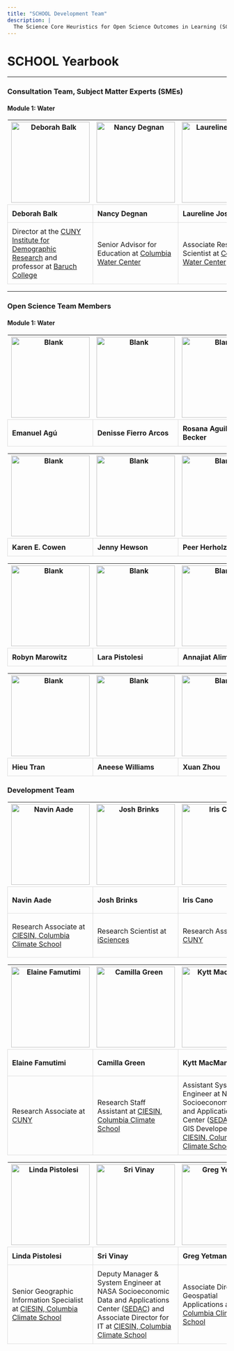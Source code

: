 ```yaml
---
title: "SCHOOL Development Team"
description: |
  The Science Core Heuristics for Open Science Outcomes in Learning (SCHOOL) project is made up of a core team of developers, scientists, and educators working with a consultation team of subject matter experts (SMEs) and with the input and review of a diverse Open Science Team to develop online learning modules demonstrating the data science lifecycle across a variety of NASA Earth Science Applied Sciences Program Areas.
---
```


# SCHOOL Yearbook
```{=html}
<style>
  table {
    border-collapse: collapse;
    width: 100%;
  }

  td {
    padding: 10px;
    border: 1px solid #dddddd; /* Optional: Add border for better visualization */
  }
</style>
```

<hr>
### Consultation Team, Subject Matter Experts (SMEs)
#### Module 1: Water
<table>
  <tr>
    <th><img src="./images/SME/Balk_headshot3.png" alt="Deborah Balk" width="180" height="185"/></th>
    <th><img src="./images/SME/Degman_headshot3.png" alt="Nancy Degnan" width="180" height="185"/></th>
    <th><img src="./images/SME/Josset_headshot3.png" alt="Laureline Josset" width="180" height="185"/></th>
    <th><img src="./images/SME/Meade_headshot3.png" alt="Ryan Meade" width="180" height="185"/></th>
    <th><img src="./images/SME/Parris_headshot3.png" alt="Thomas Parris" width="180" height="185"/></th>
  </tr>
<tr>
    <td>**Deborah Balk**</td>
    <td>**Nancy Degnan**</td>
    <td>**Laureline Josset**</td>
    <td>**Ryan Mead**</td>
    <td>**Thomas Parris**</td>
  </tr>
   <tr>
    <td>Director at the [CUNY Institute for Demographic Research](https://www.cuny.edu/about/centers-and-institutes/demographic-research/) and professor at [Baruch College](https://www.baruch.cuny.edu/)</td>
    <td>Senior Advisor for Education at [Columbia Water Center](https://water.columbia.edu/)</td>
    <td>Associate Research Scientist at [Columbia Water Center](https://water.columbia.edu/)</td>
    <td>Coordinator of Academic Support Services for the Educational Oportunity Program at [SUNY Binghamton](https://www.binghamton.edu/programs/eop/about/staff.html)</td>
    <td>President at [iSciences](https://www.isciences.com/)</td>
  </tr>
</table>
<hr>
### Open Science Team Members
#### Module 1: Water
<table>
  <tr> 
    <th><img src="./images/DT/blankpicture.png" alt="Blank" width="180" height="185"/></th>
    <th><img src="./images/DT/blankpicture.png" alt="Blank" width="180" height="185"/></th>
    <th><img src="./images/DT/blankpicture.png" alt="Blank" width="180" height="185"/></th>
    <th><img src="./images/DT/blankpicture.png" alt="Blank" width="180" height="185"/></th>
    <th><img src="./images/DT/blankpicture.png" alt="Blank" width="180" height="185"/></th>
  </tr>
<tr>
    <td>**Emanuel Agú**</td>
    <td>**Denisse Fierro Arcos**</td>
    <td>**Rosana Aguilera Becker**</td>
    <td>**Tricia Boucher**</td>
    <td>**Jinyi Cai**</td>
  </tr>
</table>
<table>
  <tr> 
    <th><img src="./images/DT/blankpicture.png" alt="Blank" width="180" height="185"/></th>
    <th><img src="./images/DT/blankpicture.png" alt="Blank" width="180" height="185"/></th>
    <th><img src="./images/DT/blankpicture.png" alt="Blank" width="180" height="185"/></th>
    <th><img src="./images/DT/blankpicture.png" alt="Blank" width="180" height="185"/></th>
    <th><img src="./images/DT/blankpicture.png" alt="Blank" width="180" height="185"/></th>
  </tr>
<tr>
    <td>**Karen E. Cowen**</td>
    <td>**Jenny Hewson**</td>
    <td>**Peer Herholz**</td>
    <td>**David Lee**</td>
    <td>**Hazem Mahmoud**</td>
  </tr>
</table>
<table>
  <tr> 
    <th><img src="./images/DT/blankpicture.png" alt="Blank" width="180" height="185"/></th>
    <th><img src="./images/DT/blankpicture.png" alt="Blank" width="180" height="185"/></th>
    <th><img src="./images/DT/blankpicture.png" alt="Blank" width="180" height="185"/></th>
    <th><img src="./images/DT/blankpicture.png" alt="Blank" width="180" height="185"/></th>
    <th><img src="./images/DT/blankpicture.png" alt="Blank" width="180" height="185"/></th>
  </tr>
<tr>
    <td>**Robyn Marowitz**</td>
    <td>**Lara Pistolesi**</td>
    <td>**Annajiat Alim Rasel**</td>
    <td>**Luana Sales**</td>
    <td>**Alber Sánchez**</td>
  </tr>
</table>
<table>
  <tr> 
    <th><img src="./images/DT/blankpicture.png" alt="Blank" width="180" height="185"/></th>
    <th><img src="./images/DT/blankpicture.png" alt="Blank" width="180" height="185"/></th>
    <th><img src="./images/DT/blankpicture.png" alt="Blank" width="180" height="185"/></th>
  </tr>
<tr>
    <td>**Hieu Tran**</td>
    <td>**Aneese Williams**</td>
    <td>**Xuan Zhou**</td>
  </tr>
</table>
### Development Team 
<table>
  <tr> 
    <th><img src="./images/DT/Navin Aade2.jpg" alt="Navin Aade" width="180" height="185"/></th>
    <th><img src="./images/DT/Josh Brinks.jpg" alt="Josh Brinks" width="180" height="185"/></th>
    <th><img src="./images/DT/Iris Cano.jpg" alt="Iris Cano" width="180" height="185"/></th>
    <th><img src="./images/DT/Christina Deodatis.jpg" alt="Christina Deodatis" width="180" height="185"/></th>
    <th><img src="./images/DT/Hasim Engin.jpg" alt="Hasim Engin" width="180" height="185"/></th>
  </tr>
<tr>
    <td>**Navin Aade**</td>
    <td>**Josh Brinks**</td>
    <td>**Iris Cano**</td>
    <td>**Christina Alexia Deodatis**</td>
    <td>**Hasim Engin**</td>
  </tr>
   <tr>
    <td>Research Associate at [CIESIN, Columbia Climate School](https://www.ciesin.columbia.edu/index.html)</td>
    <td>Research Scientist at [iSciences](https://www.isciences.com/)</td>
    <td>Research Associate at [CUNY](https://www.cuny.edu/about/centers-and-institutes/demographic-research/)</td>
    <td>Research Staff Assistant at [CIESIN, Columbia Climate School](https://www.ciesin.columbia.edu/index.html)</td>
    <td>Geographic Information Specialist at [CIESIN, Columbia Climate School](https://www.ciesin.columbia.edu/index.html)</td>
  </tr>
</table>
<table>
  <tr> 
    <th><img src="./images/DT/Elaine Famutimi.jpeg" alt="Elaine Famutimi" width="180" height="185"/></th>
    <th><img src="./images/DT/Camilla Green.jpeg" alt="Camilla Green" width="180" height="185"/></th>
    <th><img src="./images/DT/Kytt MacManus2.JPG" alt="Kytt MacManus" width="180" height="185"/></th>
    <th><img src="./images/DT/Juan Martinez.jpg" alt="Juan Martinez" width="180" height="185"/></th>
    <th><img src="./images/DT/Josie Morkin.jpeg" alt="Josie Morkin" width="180" height="185"/></th>
  </tr>
<tr>
    <td>**Elaine Famutimi**</td>
    <td>**Camilla Green**</td>
    <td>**Kytt MacManus**</td>
    <td>**Juan Fernando Martinez**</td>
    <td>**Josie Morkin**</td>
  </tr>
   <tr>
    <td>Research Associate at [CUNY](https://www.cuny.edu/about/centers-and-institutes/demographic-research/)</td>
    <td>Research Staff Assistant at [CIESIN, Columbia Climate School](https://www.ciesin.columbia.edu/index.html)</td>
    <td>Assistant Systems Engineer at NASA Socioeconomic Data and Applications Center $($[SEDAC](https://sedac.ciesin.columbia.edu/)$)$ and GIS Developer at [CIESIN, Columbia Climate School](https://www.ciesin.columbia.edu/index.html)</td>
    <td>Senior Research Staff Assistant at [CIESIN, Columbia Climate School](https://www.ciesin.columbia.edu/index.html)</td>
    <td>Research Staff Assistant at [CIESIN, Columbia Climate School](https://www.ciesin.columbia.edu/index.html)</td>
  </tr>
</table>
<table>
  <tr> 
    <th style="width:40%"><img src="./images/DT/Linda Pistolesi.jpg" alt="Linda Pistolesi" width="180" height="185"/></th>
    <th><img src="./images/DT/Sri Vinay.jpg" alt="Sri Vinay" width="180" height="185"/></th>
    <th><img src="./images/DT/Greg Yetman.jpg" alt="Greg Yetman" width="180" height="185"/></th>
  </tr>
<tr>
    <td>**Linda Pistolesi**</td>
    <td>**Sri Vinay**</td>
    <td>**Greg Yetman**</td>
  </tr>
   <tr>
    <td>Senior Geographic Information Specialist at [CIESIN, Columbia Climate School](https://www.ciesin.columbia.edu/index.html)</td>
    <td>Deputy Manager & System Engineer at NASA Socioeconomic Data and Applications Center $($[SEDAC](https://sedac.ciesin.columbia.edu/)$)$ and Associate Director for IT at [CIESIN, Columbia Climate School](https://www.ciesin.columbia.edu/index.html)</td>
    <td>Associate Director for Geospatial Applications at [CIESIN, Columbia Climate School](https://www.ciesin.columbia.edu/index.html)</td>
  </tr>
</table>


